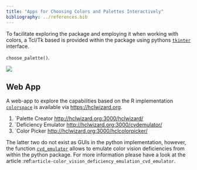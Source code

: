 ```yaml
---
title: "Apps for Choosing Colors and Palettes Interactively"
bibliography: ../references.bib
---
```


To facilitate exploring the package and employing it when working with colors,
a Tcl/Tk based is provided within the package using pythons
[`tkinter`](https://docs.python.org/3/library/tkinter.html) interface.

`choose_palette()`.

![](images/img_gui.jpeg)


Web App
-------

A web-app to explore the capabilities based on the R implementation
[`colorspace`](https://cran.r-project.org/package=colorspace) is available
via <https://hclwizard.org>.

1. `Palette Creator <http://hclwizard.org:3000/hclwizard/>
2. `Deficiency Emulator <http://hclwizard.org:3000/cvdemulator/>
3. `Color Picker <http://hclwizard.org:3000/hclcolorpicker/>

The latter two do not exist as GUIs in the python implementation, however, the
function [`cvd_emulator`](../man/colorspace.cvd_emulator.cvd_emulator.qmd)
allows to emulate color vision deficiencies from within the python package. For
more information please have a look at the article
:ref:`article-color_vision_deficiency_emulation_cvd_emulator`.


